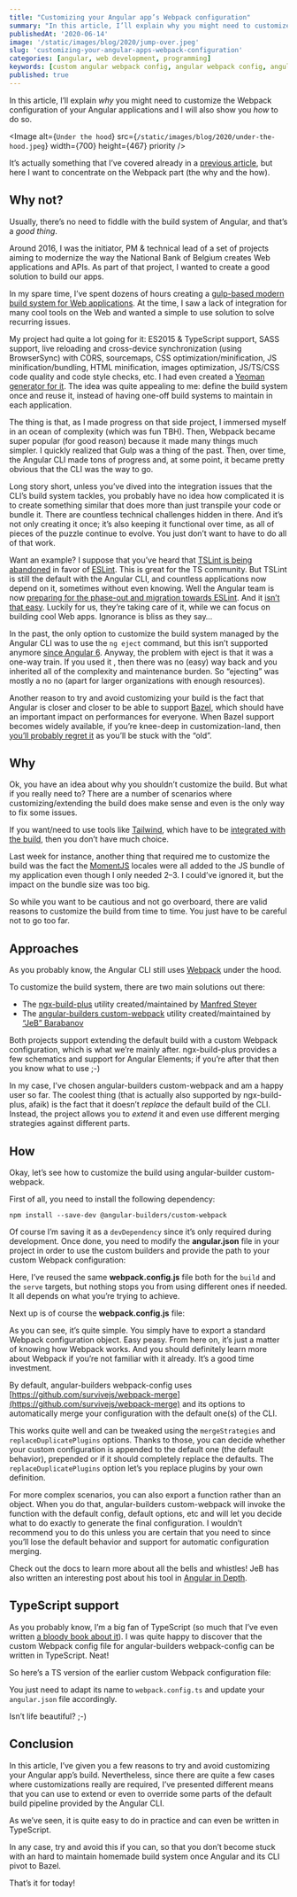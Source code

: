 ```yaml
---
title: "Customizing your Angular app’s Webpack configuration"
summary: "In this article, I’ll explain why you might need to customize the Webpack configuration of your Angular applications and I’ll of course also show you how to do so using angular-builders webpack-config."
publishedAt: '2020-06-14'
image: '/static/images/blog/2020/jump-over.jpeg'
slug: 'customizing-your-angular-apps-webpack-configuration'
categories: [angular, web development, programming]
keywords: [custom angular webpack config, angular webpack config, angular]
published: true
---
```


In this article, I’ll explain _why_ you might need to customize the Webpack configuration of your Angular applications and I will also show you _how_ to do so.

<Image
  alt={`Under the hood`}
  src={`/static/images/blog/2020/under-the-hood.jpeg`}
  width={700}
  height={467}
  priority
/>

It’s actually something that I’ve covered already in a [previous article](https://medium.com/javascript-in-plain-english/adding-tailwind-support-to-a-nrwl-nx-workspace-with-angular-and-storybook-bf890ea882e), but here I want to concentrate on the Webpack part (the why and the how).

## Why not?

Usually, there’s no need to fiddle with the build system of Angular, and that’s a _good thing_.

Around 2016, I was the initiator, PM & technical lead of a set of projects aiming to modernize the way the National Bank of Belgium creates Web applications and APIs. As part of that project, I wanted to create a good solution to build our apps.

In my spare time, I’ve spent dozens of hours creating a [gulp-based modern build system for Web applications](https://github.com/dsebastien/modernWebDevBuild). At the time, I saw a lack of integration for many cool tools on the Web and wanted a simple to use solution to solve recurring issues.

My project had quite a lot going for it: ES2015 & TypeScript support, SASS support, live reloading and cross-device synchronization (using BrowserSync) with CORS, sourcemaps, CSS optimization/minification, JS minification/bundling, HTML minification, images optimization, JS/TS/CSS code quality and code style checks, etc. I had even created a [Yeoman generator for it](https://github.com/dsebastien/modernWebDevGenerator). The idea was quite appealing to me: define the build system once and reuse it, instead of having one-off build systems to maintain in each application.

The thing is that, as I made progress on that side project, I immersed myself in an ocean of complexity (which was fun TBH). Then, Webpack became super popular (for good reason) because it made many things much simpler. I quickly realized that Gulp was a thing of the past. Then, over time, the Angular CLI made tons of progress and, at some point, it became pretty obvious that the CLI was the way to go.

Long story short, unless you’ve dived into the integration issues that the CLI’s build system tackles, you probably have no idea how complicated it is to create something similar that does more than just transpile your code or bundle it. There are countless technical challenges hidden in there. And it’s not only creating it once; it’s also keeping it functional over time, as all of pieces of the puzzle continue to evolve. You just don’t want to have to do all of that work.

Want an example? I suppose that you’ve heard that [TSLint is being abandoned](https://github.com/palantir/tslint/issues/4534) in favor of [ESLint](https://eslint.org/). This is great for the TS community. But TSLint is still the default with the Angular CLI, and countless applications now depend on it, sometimes without even knowing. Well the Angular team is now [preparing for the phase-out and migration towards ESLint](https://github.com/angular/angular-cli/issues/13732). And it [isn’t that easy](https://github.com/angular/angular-cli/issues/13732#issuecomment-575796158). Luckily for us, they’re taking care of it, while we can focus on building cool Web apps. Ignorance is bliss as they say…

In the past, the only option to customize the build system managed by the Angular CLI was to use the `ng eject` command, but this isn’t supported anymore [since Angular 6](https://github.com/angular/angular-cli/issues/10618). Anyway, the problem with eject is that it was a one-way train. If you used it , then there was no (easy) way back and you inherited all of the complexity and maintenance burden. So “ejecting” was mostly a no no (apart for larger organizations with enough resources).

Another reason to try and avoid customizing your build is the fact that Angular is closer and closer to be able to support [Bazel](https://bazel.build/), which should have an important impact on performances for everyone. When Bazel support becomes widely available, if you’re knee-deep in customization-land, then [you’ll probably regret it](https://medium.com/@martindzejky/from-custom-webpack-build-to-angular-cli-9d87c3da6925) as you’ll be stuck with the “old”.

## Why

Ok, you have an idea about why you shouldn’t customize the build. But what if you really need to? There are a number of scenarios where customizing/extending the build does make sense and even is the only way to fix some issues.

If you want/need to use tools like [Tailwind](https://tailwindcss.com/), which have to be [integrated with the build](https://medium.com/javascript-in-plain-english/adding-tailwind-support-to-a-nrwl-nx-workspace-with-angular-and-storybook-bf890ea882e), then you don’t have much choice.

Last week for instance, another thing that required me to customize the build was the fact the [MomentJS](https://momentjs.com/) locales were all added to the JS bundle of my application even though I only needed 2–3. I could’ve ignored it, but the impact on the bundle size was too big.

So while you want to be cautious and not go overboard, there are valid reasons to customize the build from time to time. You just have to be careful not to go too far.

## Approaches

As you probably know, the Angular CLI still uses [Webpack](https://webpack.js.org/) under the hood.

To customize the build system, there are two main solutions out there:

* The [ngx-build-plus](https://github.com/manfredsteyer/ngx-build-plus) utility created/maintained by [Manfred Steyer](https://twitter.com/ManfredSteyer?ref_src=twsrc%5Egoogle%7Ctwcamp%5Eserp%7Ctwgr%5Eauthor)
* The [angular-builders custom-webpack](https://github.com/just-jeb/angular-builders) utility created/maintained by [“JeB” Barabanov](https://twitter.com/_Just_JeB_)

Both projects support extending the default build with a custom Webpack configuration, which is what we’re mainly after. ngx-build-plus provides a few schematics and support for Angular Elements; if you’re after that then you know what to use ;-)

In my case, I’ve chosen angular-builders custom-webpack and am a happy user so far. The coolest thing (that is actually also supported by ngx-build-plus, afaik) is the fact that it doesn’t _replace_ the default build of the CLI. Instead, the project allows you to _extend_ it and even use different merging strategies against different parts.

## How

Okay, let’s see how to customize the build using angular-builder custom-webpack.

First of all, you need to install the following dependency:

```
npm install --save-dev @angular-builders/custom-webpack
```

Of course I’m saving it as a `devDependency` since it’s only required during development. Once done, you need to modify the **angular.json** file in your project in order to use the custom builders and provide the path to your custom Webpack configuration:

<Gist gistLink="dsebastien/edd2d2196ddb05f93a84621f1aeb9b4d" />

Here, I’ve reused the same **webpack.config.js** file both for the `build` and the `serve` targets, but nothing stops you from using different ones if needed. It all depends on what you’re trying to achieve.

Next up is of course the **webpack.config.js** file:

<Gist gistLink="dsebastien/bd9ce45afd8dd3a39da884702b4f545b" />

As you can see, it’s quite simple. You simply have to export a standard Webpack configuration object. Easy peasy. From here on, it’s just a matter of knowing how Webpack works. And you should definitely learn more about Webpack if you’re not familiar with it already. It’s a good time investment.

By default, angular-builders webpack-config uses [https://github.com/survivejs/webpack-merge](https://github.com/survivejs/webpack-merge) and its options to automatically merge your configuration with the default one(s) of the CLI.

This works quite well and can be tweaked using the `mergeStrategies` and `replaceDuplicatePlugins` options. Thanks to those, you can decide whether your custom configuration is appended to the default one (the default behavior), prepended or if it should completely replace the defaults. The `replaceDuplicatePlugins` option let’s you replace plugins by your own definition.

For more complex scenarios, you can also export a function rather than an object. When you do that, angular-builders custom-webpack will invoke the function with the default config, default options, etc and will let you decide what to do exactly to generate the final configuration. I wouldn’t recommend you to do this unless you are certain that you need to since you’ll lose the default behavior and support for automatic configuration merging.

Check out the docs to learn more about all the bells and whistles! JeB has also written an interesting post about his tool in [Angular in Depth](https://medium.com/angular-in-depth/customizing-angular-cli-build-an-alternative-to-ng-eject-v2-c655768b48cc).

## TypeScript support

As you probably know, I’m a big fan of TypeScript (so much that I’ve even written [a bloody book about it](https://www.amazon.fr/Learn-TypeScript-Building-Applications-understanding-ebook/dp/B081FB89BL)). I was quite happy to discover that the custom Webpack config file for angular-builders webpack-config can be written in TypeScript. Neat!

So here’s a TS version of the earlier custom Webpack configuration file:

<Gist gistLink="dsebastien/ee0231acbc975329c908ed4cffe73669" />

You just need to adapt its name to `webpack.config.ts` and update your `angular.json` file accordingly.

Isn’t life beautiful? ;-)

## Conclusion

In this article, I’ve given you a few reasons to try and avoid customizing your Angular app’s build. Nevertheless, since there are quite a few cases where customizations really are required, I’ve presented different means that you can use to extend or even to override some parts of the default build pipeline provided by the Angular CLI.

As we’ve seen, it is quite easy to do in practice and can even be written in TypeScript.

In any case, try and avoid this if you can, so that you don’t become stuck with an hard to maintain homemade build system once Angular and its CLI pivot to Bazel.

That’s it for today!

<BlogPostSignature />
